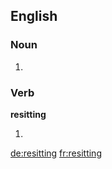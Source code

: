 ==English==

===Noun===
{{en-noun}}

# {{context|photography|lang=en}} {{rfdef|lang=en}}

===Verb===
'''resitting'''

# {{present participle of|resit}}

[[de:resitting]]
[[fr:resitting]]